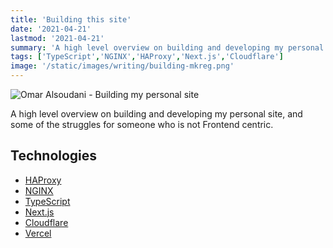 ```yaml
---
title: 'Building this site'
date: '2021-04-21'
lastmod: '2021-04-21'
summary: 'A high level overview on building and developing my personal site, and some of the struggles for someone who is not Frontend centric.'
tags: ['TypeScript','NGINX','HAProxy','Next.js','Cloudflare']
image: '/static/images/writing/building-mkreg.png'
---
```


<Image
  src="/static/images/writing/building-mkreg.png"
  alt="Omar Alsoudani - Building my personal site"
  width={1392}
  height={1100}
/>

A high level overview on building and developing my personal site, and some of the struggles for someone who is not Frontend centric.

## Technologies

- [HAProxy](https://www.haproxy.org/)
- [NGINX](https://nginx.org/)
- [TypeScript](https://www.typescriptlang.org/)
- [Next.js](https://nextjs.org/)
- [Cloudflare](https://cloudflare.com/)
- [Vercel](https://vercel.com/)